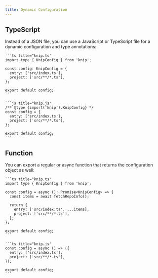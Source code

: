 ```yaml
---
title: Dynamic Configuration
---
```



## TypeScript

Instead of a JSON file, you can use a JavaScript or TypeScript file for a
dynamic configuration and type annotations:

<Tabs syncKey="lang">
  <TabItem label="TypeScript">

    ```ts title="knip.ts"
    import type { KnipConfig } from 'knip';

    const config: KnipConfig = {
      entry: ['src/index.ts'],
      project: ['src/**/*.ts'],
    };

    export default config;
    ```

  </TabItem>

  <TabItem label="JavaScript">

    ```js title="knip.js"
    /** @type {import('knip').KnipConfig} */
    const config = {
      entry: ['src/index.ts'],
      project: ['src/**/*.ts'],
    };

    export default config;
    ```

  </TabItem>
</Tabs>

## Function

You can export a regular or async function that returns the configuration object
as well:

<Tabs syncKey="lang">
  <TabItem label="TypeScript">

    ```ts title="knip.ts"
    import type { KnipConfig } from 'knip';

    const config = async (): Promise<KnipConfig> => {
      const items = await fetchRepoInfo();

      return {
        entry: ['src/index.ts', ...items],
        project: ['src/**/*.ts'],
      };
    };

    export default config;
    ```

  </TabItem>

  <TabItem label="JavaScript">

    ```ts title="knip.js"
    const config = async () => ({
      entry: ['src/index.ts'],
      project: ['src/**/*.ts'],
    });

    export default config;
    ```

  </TabItem>
</Tabs>
